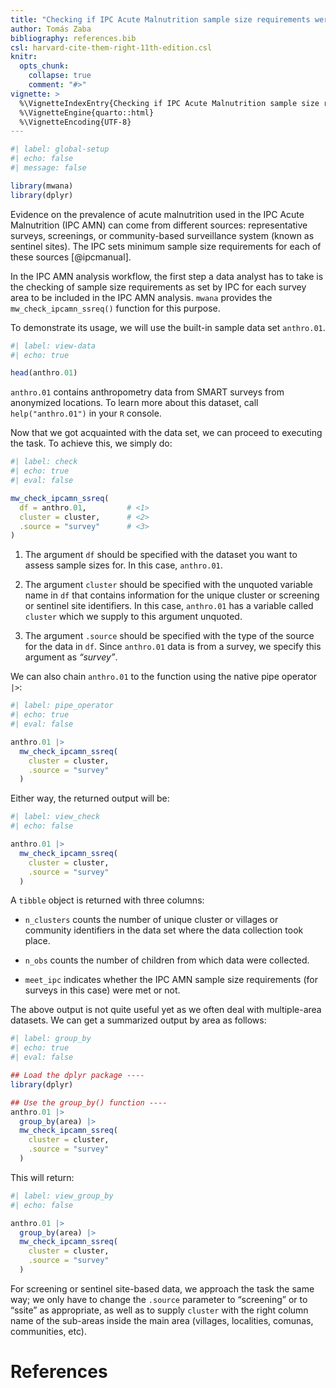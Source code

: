 ```yaml
---
title: "Checking if IPC Acute Malnutrition sample size requirements were met"
author: Tomás Zaba
bibliography: references.bib
csl: harvard-cite-them-right-11th-edition.csl
knitr:
  opts_chunk: 
    collapse: true
    comment: "#>"
vignette: >
  %\VignetteIndexEntry{Checking if IPC Acute Malnutrition sample size requirements were met}
  %\VignetteEngine{quarto::html}
  %\VignetteEncoding{UTF-8}
---
```


```r
#| label: global-setup
#| echo: false
#| message: false

library(mwana)
library(dplyr)
```

Evidence on the prevalence of acute malnutrition used in the IPC Acute Malnutrition (IPC AMN) can come from different sources: representative surveys, screenings, or community-based surveillance system (known as sentinel sites). The IPC sets minimum sample size requirements for each of these sources [@ipcmanual].

In the IPC AMN analysis workflow, the first step a data analyst has to take is the checking of sample size requirements as set by IPC for each survey area to be included in the IPC AMN analysis. `mwana` provides the `mw_check_ipcamn_ssreq()` function for this purpose.

To demonstrate its usage, we will use the built-in sample data set `anthro.01`.

```r
#| label: view-data
#| echo: true

head(anthro.01)
```


`anthro.01` contains anthropometry data from SMART surveys from anonymized locations. To learn more about this dataset, call `help("anthro.01")` in your `R` console. 

Now that we got acquainted with the data set, we can proceed to executing the task. To achieve this, we simply do:

```r
#| label: check
#| echo: true
#| eval: false

mw_check_ipcamn_ssreq(
  df = anthro.01,         # <1>
  cluster = cluster,      # <2>
  .source = "survey"      # <3>
)
```

1. The argument `df` should be specified with the dataset you want to assess sample sizes for. In this case, `anthro.01`.

2. The argument `cluster` should be specified with the unquoted variable name in `df` that contains information for the unique cluster or screening or sentinel site identifiers. In this case, `anthro.01` has a variable called `cluster` which we supply to this argument unquoted.

3. The argument `.source` should be specified with the type of the source for the data in `df`. Since `anthro.01` data is from a survey, we specify this argument as *"survey"*.

We can also chain `anthro.01` to the function using the native pipe operator `|>`:

```r
#| label: pipe_operator
#| echo: true
#| eval: false

anthro.01 |>
  mw_check_ipcamn_ssreq(
    cluster = cluster,
    .source = "survey"
  )
```

Either way, the returned output will be: 
```r
#| label: view_check
#| echo: false

anthro.01 |>
  mw_check_ipcamn_ssreq(
    cluster = cluster,
    .source = "survey"
  )
```

A `tibble` object is returned with three columns:  

  + `n_clusters` counts the number of unique cluster or villages or community identifiers in the data set where the data collection took place.
  
  + `n_obs` counts the number of children from which data were collected.
  
  + `meet_ipc` indicates whether the IPC AMN sample size requirements (for surveys in this case) were met or not.

The above output is not quite useful yet as we often deal with multiple-area datasets. We can get a summarized output by area as follows: 

```r
#| label: group_by
#| echo: true
#| eval: false

## Load the dplyr package ----
library(dplyr)

## Use the group_by() function ----
anthro.01 |>
  group_by(area) |>
  mw_check_ipcamn_ssreq(
    cluster = cluster,
    .source = "survey"
  )
```

This will return: 

```r
#| label: view_group_by
#| echo: false

anthro.01 |>
  group_by(area) |>
  mw_check_ipcamn_ssreq(
    cluster = cluster,
    .source = "survey"
  )
```

For screening or sentinel site-based data, we approach the task the same way; we only have to change the `.source` parameter to "screening" or to "ssite" as appropriate, as well as to supply `cluster` with the right column name of the sub-areas inside the main area (villages, localities, comunas, communities, etc).

# References
